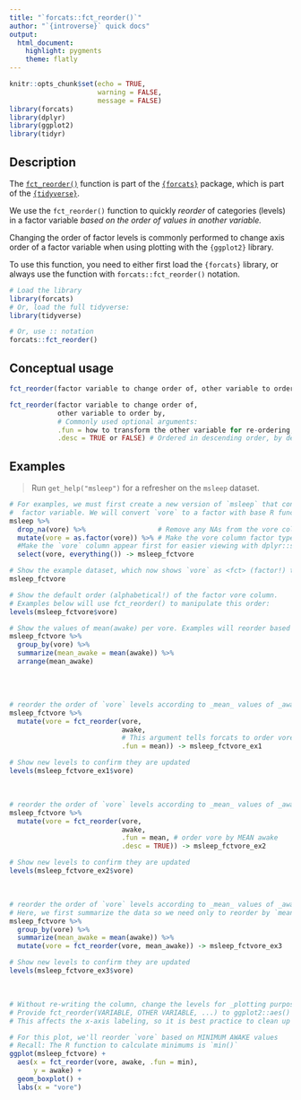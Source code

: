 ```yaml
---
title: "`forcats::fct_reorder()`"
author: "`{introverse}` quick docs"
output: 
  html_document:
    highlight: pygments
    theme: flatly
---
```



```r
knitr::opts_chunk$set(echo = TRUE, 
                      warning = FALSE, 
                      message = FALSE)
library(forcats)
library(dplyr)
library(ggplot2)
library(tidyr)
```


## Description

The [`fct_reorder()`](https://forcats.tidyverse.org/reference/fct_reorder.html) function is part of the [`{forcats}`](https://forcats.tidyverse.org/) package, which is part of the [`{tidyverse}`](https://www.tidyverse.org/).

We use the `fct_reorder()` function to quickly _reorder_ of categories (levels) in a factor variable _based on the order of values in another variable._ 

Changing the order of factor levels is commonly performed to change axis order of a factor variable when using plotting with the `{ggplot2}` library.

<!-- Add the following if the topic is a function that does NOT come with base R, and uncomment/fill in the subsequent multiline HTML comment: -->
To use this function, you need to either first load the `{forcats}` library, or always use the function with `forcats::fct_reorder()` notation.

```r
# Load the library
library(forcats)
# Or, load the full tidyverse:
library(tidyverse)

# Or, use :: notation
forcats::fct_reorder()
```


## Conceptual usage 

```r
fct_reorder(factor variable to change order of, other variable to order by)

fct_reorder(factor variable to change order of, 
            other variable to order by, 
            # Commonly used optional arguments:
            .fun = how to transform the other variable for re-ordering, 
            .desc = TRUE or FALSE) # Ordered in descending order, by default
```

## Examples

> Run `get_help("msleep")` for a refresher on the `msleep` dataset.

```r
# For examples, we must first create a new version of `msleep` that contains a 
#  factor variable. We will convert `vore` to a factor with base R function`as.factor()`.
msleep %>%
  drop_na(vore) %>%                  # Remove any NAs from the vore column with tidyr::drop_na()
  mutate(vore = as.factor(vore)) %>% # Make the vore column factor type with dplyr::mutate() 
  #Make the `vore` column appear first for easier viewing with dplyr::select() and tidyselect::everything()
  select(vore, everything()) -> msleep_fctvore

# Show the example dataset, which now shows `vore` as <fct> (factor!) type
msleep_fctvore

# Show the default order (alphabetical!) of the factor vore column.
# Examples below will use fct_reorder() to manipulate this order:
levels(msleep_fctvore$vore)

# Show the values of mean(awake) per vore. Examples will reorder based on mean(awake), so this shows what to expect
msleep_fctvore %>%
  group_by(vore) %>%
  summarize(mean_awake = mean(awake)) %>%
  arrange(mean_awake)
```

<br><br>

```r
# reorder the order of `vore` levels according to _mean_ values of _awake_
msleep_fctvore %>%
  mutate(vore = fct_reorder(vore, 
                            awake, 
                            # This argument tells forcats to order vore by MEAN awake
                            .fun = mean)) -> msleep_fctvore_ex1

# Show new levels to confirm they are updated
levels(msleep_fctvore_ex1$vore)
```

<br>

```r
# reorder the order of `vore` levels according to _mean_ values of _awake_, but in descending order
msleep_fctvore %>%
  mutate(vore = fct_reorder(vore, 
                            awake, 
                            .fun = mean, # order vore by MEAN awake
                            .desc = TRUE)) -> msleep_fctvore_ex2

# Show new levels to confirm they are updated
levels(msleep_fctvore_ex2$vore)
```

<br>

```r
# reorder the order of `vore` levels according to _mean_ values of _awake_, 
# Here, we first summarize the data so we need only to reorder by `mean_awake`, without needing a `.fun` argument
msleep_fctvore %>%
  group_by(vore) %>%
  summarize(mean_awake = mean(awake)) %>%
  mutate(vore = fct_reorder(vore, mean_awake)) -> msleep_fctvore_ex3

# Show new levels to confirm they are updated
levels(msleep_fctvore_ex3$vore)
```


<br>

```r
# Without re-writing the column, change the levels for _plotting purposes only_
# Provide fct_reorder(VARIABLE, OTHER VARIABLE, ...) to ggplot2::aes() to order in your plot
# This affects the x-axis labeling, so it is best practice to clean up with `labs()`

# For this plot, we'll reorder `vore` based on MINIMUM AWAKE values
# Recall: The R function to calculate minimums is `min()`
ggplot(msleep_fctvore) +
  aes(x = fct_reorder(vore, awake, .fun = min), 
      y = awake) + 
  geom_boxplot() + 
  labs(x = "vore")
```